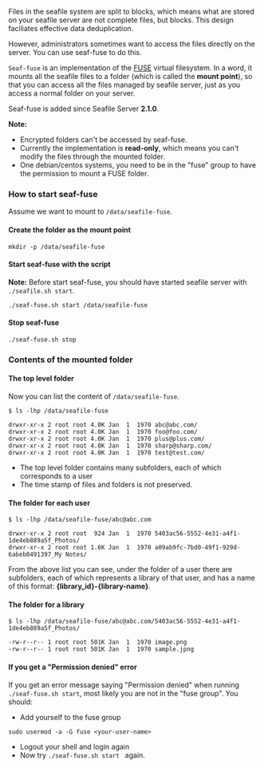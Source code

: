 Files in the seafile system are split to blocks, which means what are stored on your seafile server are not complete files, but blocks. This design faciliates effective data deduplication.

However, administrators sometimes want to access the files directly on the server. You can use seaf-fuse to do this.

<code>Seaf-fuse</code> is an implementation of the [http://fuse.sourceforge.net FUSE] virtual filesystem. In a word, it mounts all the seafile files to a folder (which is called the '''mount point'''), so that you can access all the files managed by seafile server, just as you access a normal folder on your server.

Seaf-fuse is added since Seafile Server '''2.1.0'''.

'''Note:'''
* Encrypted folders can't be accessed by seaf-fuse.
* Currently the implementation is '''read-only''', which means you can't modify the files through the mounted folder.
* One debian/centos systems, you need to be in the "fuse" group to have the permission to mount a FUSE folder.

=== How to start seaf-fuse ===

Assume we want to mount to <code>/data/seafile-fuse</code>.

==== Create the folder as the mount point ====

<pre>
mkdir -p /data/seafile-fuse
</pre>

==== Start seaf-fuse with the script ====

'''Note:''' Before start seaf-fuse, you should have started seafile server with <code>./seafile.sh start</code>.

<pre>
./seaf-fuse.sh start /data/seafile-fuse
</pre>

==== Stop seaf-fuse ====

<pre>
./seaf-fuse.sh stop
</pre>

=== Contents of the mounted folder ===

==== The top level folder ====

Now you can list the content of <code>/data/seafile-fuse</code>.

<pre>
$ ls -lhp /data/seafile-fuse

drwxr-xr-x 2 root root 4.0K Jan  1  1970 abc@abc.com/
drwxr-xr-x 2 root root 4.0K Jan  1  1970 foo@foo.com/
drwxr-xr-x 2 root root 4.0K Jan  1  1970 plus@plus.com/
drwxr-xr-x 2 root root 4.0K Jan  1  1970 sharp@sharp.com/
drwxr-xr-x 2 root root 4.0K Jan  1  1970 test@test.com/
</pre>

* The top level folder contains many subfolders, each of which corresponds to a user
* The time stamp of files and folders is not preserved.

==== The folder for each user ====

<pre>
$ ls -lhp /data/seafile-fuse/abc@abc.com

drwxr-xr-x 2 root root  924 Jan  1  1970 5403ac56-5552-4e31-a4f1-1de4eb889a5f_Photos/
drwxr-xr-x 2 root root 1.6K Jan  1  1970 a09ab9fc-7bd0-49f1-929d-6abeb8491397_My Notes/
</pre>

From the above list you can see, under the folder of a user there are subfolders, each of which represents a library of that user, and has a name of this format: '''{library_id}-{library-name}'''. 

==== The folder for a library ====

<pre>
$ ls -lhp /data/seafile-fuse/abc@abc.com/5403ac56-5552-4e31-a4f1-1de4eb889a5f_Photos/

-rw-r--r-- 1 root root 501K Jan  1  1970 image.png
-rw-r--r-- 1 root root 501K Jan  1  1970 sample.jpng
</pre>

==== If you get a "Permission denied" error ====

If you get an error message saying "Permission denied" when running <code>./seaf-fuse.sh start</code>, most likely you are not in the "fuse group". You should:

* Add yourself to the fuse group
<pre>
sudo usermod -a -G fuse <your-user-name>
</pre>
* Logout your shell and login again  
* Now try <code>./seaf-fuse.sh start <path></code> again.

